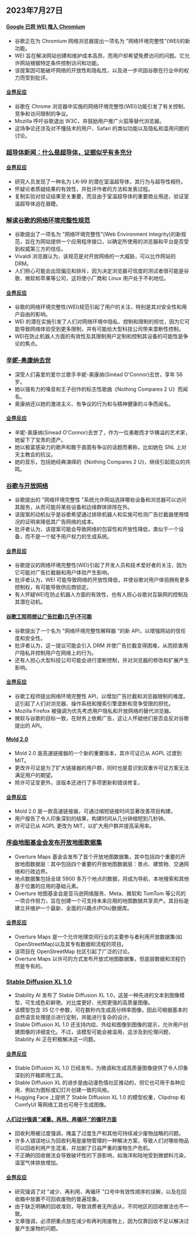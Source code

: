 

<CallToAction />

<Steps>

## 2023年7月27日

#### [Google 已将 WEI 推入 Chromium](https://github.com/chromium/chromium/commit/6f47a22906b2899412e79a2727355efa9cc8f5bd)

- 谷歌正在为 Chromium 网络浏览器提出一项名为 "网络环境完整性"(WEI)的新功能。
- WEI 旨在解决网站创建和维护成本高昂，而用户却希望免费访问的问题。它允许网站根据特定条件控制访问和功能。
- 该提案因可能破坏网络的开放性和隐私性，以及进一步巩固谷歌在行业中的权力而受到批评。

#### [业界反应](http://news.ycombinator.com/item?id=36876301)

- 谷歌在 Chrome 浏览器中实施的网络环境完整性(WEI)功能引发了有关控制、竞争和访问限制的争议。
- Mozilla 呼吁谷歌退出 W3C，并鼓励用户推广火狐等替代浏览器。
- 这场争论还涉及对不懂技术的用户、Safari 的类似功能以及隐私和滥用问题的讨论。

### [超导体新闻：什么是超导体，证据似乎有多充分](https://www.science.org/content/blog-post/breaking-superconductor-news)

#### [业界反应](http://news.ycombinator.com/item?id=36881808)

- 研究人员发现了一种名为 LK-99 的潜在室温超导体，其行为与超导性相符。
- 怀疑论者质疑结果的有效性，并批评作者的方法和发表过程。
- 复制实验对验证结果至关重要，而且由于室温超导体的重要商业用途，验证室温超导体迫在眉睫。

### [解读谷歌的网络环境完整性规范](https://vivaldi.com/blog/googles-new-dangerous-web-environment-integrity-spec/)

- 谷歌提出了一项名为 "网络环境完整性"(Web Environment Integrity)的新规范，旨在为网站提供一个应用程序接口，以确定所使用的浏览器和平台是否受到权威第三方的信任。
- Vivaldi 浏览器认为，该规范是对开放网络的一大威胁，可以比作网站的 DRM。
- 人们担心可能会出现偏见和排斥，因为决定浏览器可信度的测试者很可能是谷歌、微软和苹果等公司，这将使小厂商和 Linux 用户处于不利地位。

#### [业界反应](http://news.ycombinator.com/item?id=36875940)

- 谷歌的网络环境完整性(WEI)规范引起了用户的关注，特别是其对安全性和用户自由的影响。
- WEI 的潜在实施引发了人们对网络环境中隐私、控制和限制的担忧，因为它可能导致网络体验受到更多限制，并有可能给大型科技公司带来垄断性控制。
- WEI在防止机器人方面的有效性及其限制用户定制和控制其设备的可能性是争论的焦点。

### [辛妮-奥康纳去世](https://www.irishtimes.com/culture/music/2023/07/26/sinead-oconnor-acclaimed-dublin-singer-dies-aged-56/)

- 深受人们喜爱的爱尔兰歌手辛妮-奥康纳(Sinéad O'Connor)去世，享年 56 岁。
- 她以强有力的嗓音和王子创作的标志性歌曲《Nothing Compares 2 U》而闻名。
- 奥康纳还以她的激进主义、有争议的行为和与精神健康的斗争而闻名。

#### [业界反应](http://news.ycombinator.com/item?id=36881814)

- 辛妮-奥康纳(Sinead O'Connor)去世了，作为一位勇敢而才华横溢的艺术家，她留下了宝贵的遗产。
- 她以极富感染力的歌声和敢于直面有争议的话题而著称，比如她在 SNL 上对天主教会的抗议。
- 她的音乐，包括她经典演绎的《Nothing Compares 2 U》，继续引起观众的共鸣。

### [谷歌与开放网络](https://interpeer.io/blog/2023/07/google-vs-the-open-web/)

- 谷歌提出的 "网络环境完整性 "系统允许网站选择哪些设备和浏览器可以访问其服务，从而可能将某些设备和边缘群体排除在外。
- 该提案的动机似乎是谷歌希望通过排除机器人和实施可检测广告拦截器使用情况的证明来降低其广告网络的成本。
- 批评者认为，该提案可能会导致网络的包容性和开放性降低，类似于一个设备，而不是一个赋予用户权力的生成系统。

#### [业界反应](http://news.ycombinator.com/item?id=36875164)

- 谷歌提议的网络环境完整性(WEI)引起了开发人员和技术爱好者的关注，因为它可能对广告拦截器和用户体验产生影响。
- 批评者认为，WEI 可能导致网络的开放性降低，并使谷歌对用户体验拥有更多控制权，有可能导致供应商锁定。
- 有人怀疑WEI在防止机器人方面的有效性，也有人担心谷歌对互联网的控制及其潜在动机。

#### [谷歌工程师想让广告拦截(几乎)不可能](https://stackdiary.com/web-environment-integrity/)

- 谷歌提出了一个名为 "网络环境完整性解释器 "的新 API，以增强网站的信任度和安全性。
- 批评者认为，这一提议可能会引入 DRM 并使广告拦截变得困难，从而损害用户隐私并控制用户在网络上的行为。
- 还有人担心大型科技公司可能会进行垄断控制，并对浏览器的修改和扩展产生影响。

#### [业界反应](http://news.ycombinator.com/item?id=36875226)

- 谷歌工程师提出网络环境完整性 API，以增加广告拦截和浏览器限制的难度。这引起了人们对浏览器、操作系统和搜索引擎垄断和竞争受限的担忧。
- Mozilla Firefox 被强调为优先考虑用户隐私和开放网络的替代浏览器。
- 微软与谷歌的目标一致，在财务上依赖广告，这让人怀疑他们是否会反对谷歌提出的 API。

#### [Mold 2.0](https://github.com/rui314/mold/releases/tag/v2.0.0)

- Mold 2.0 是高速链接器的一个新的重要版本，其许可证已从 AGPL 过渡到 MIT。
- 更改许可证是为了扩大链接器的用户群，同时也是意识到双重许可证方案无法满足用户的期望。
- 除许可证变更外，该版本还进行了多项更新和错误修复。

#### [业界反应](http://news.ycombinator.com/item?id=36876783)

- Mold 2.0 是一款高速链接器，可通过缩短链接时间显著改善项目构建。
- 用户报告了令人印象深刻的结果，构建时间从几分钟缩短到几秒钟。
- 许可证已从 AGPL 更改为 MIT，以扩大用户群并提高采用率。

### [序曲地图基金会发布开放地图数据集](https://overturemaps.org/overture-maps-foundation-releases-first-world-wide-open-map-dataset/)

- Overture Maps 基金会发布了首个开放地图数据集，其中包括四个重要的开放地图数据层：其中包括四个重要的开放地图数据层：景点、建筑物、交通网络和行政边界。
- 地点数据集包括全球 5900 多万个地点的数据，将成为导航、本地搜索和其他基于位置的应用的基础元素。
- Overture 地图基金会是亚马逊网络服务、Meta、微软和 TomTom 等公司的一项合作努力，旨在创建一个可支持未来应用的地图数据共享资产。其目标是建立并维护一个最新、全面的兴趣点(POIs)数据库。

#### [业界反应](http://news.ycombinator.com/item?id=36879461)

- Overture Maps 是一个允许地理空间行业的主要参与者利用开放数据集(如 OpenStreetMap)以及其专有数据和流程的项目。
- 该项目在 OpenStreetMap 社区引起了广泛的讨论。
- Overture Maps 以许可的方式发布开放式地图数据集，但底层数据和流程仍然是专有的。

### [Stable Diffusion XL 1.0](https://techcrunch.com/2023/07/26/stability-ai-releases-its-latest-image-generating-model-stable-diffusion-xl-1-0/)

- Stability AI 发布了 Stable Diffusion XL 1.0，这是一种先进的文本到图像模型，可生成色彩鲜艳、对比度更好、光照更强的高质量图像。
- 该模型包含 35 亿个参数，可在数秒内生成高分辨率图像，因此可根据基本的自然语言处理提示进行定制，并能进行复杂的设计。
- Stable Diffusion XL 1.0 还支持内绘、外绘和图像到图像的提示，允许用户创建图像的详细变化。不过，该模型可能会被滥用，这涉及到伦理问题，Stability AI 正在积极解决这一问题。

#### [业界反应](http://news.ycombinator.com/item?id=36880756)

- Stable Diffusion XL 1.0 已经发布，为微调和生成高质量图像提供了令人印象深刻的开箱即用工具。
- Stable Diffusion XL 的进步是由动漫色情社区推动的，但它也可用于各种应用，例如为图标或幻灯片创建一致的风格。
- Hugging Face 上提供了 Stable Diffusion XL 1.0 的模型权重，Clipdrop 和 ComfyUI 等网络工具也可用于生成图像。

#### [人们过分强调 "减量、再用、再循环 "的循环方面](https://futurism.com/the-byte/scientists-recycling-backfired)

- 回收利用被过度强调，掩盖了过度生产和其他可持续减少废物战略的问题。
- 许多人错误地认为回收利用是废物管理的一种解决方案，导致人们对哪些物品可以回收利用产生混淆，并加剧了日益严重的废物生产危机。
- 不正确的回收做法会导致破坏性的下游影响，如海洋和陆地受到微塑料污染，温室气体排放增加。

#### [业界反应](http://news.ycombinator.com/item?id=36873516)

- 研究强调了对 "减少、再利用、再循环 "口号中有效性顺序的误解，以及在回收箱中放置不可回收废物的普遍现象。
- 由于缺乏明确的回收准则，导致消费者无所适从，不同地区的回收做法也不一致。
- 文章强调，必须把重点放在减少和再利用废物上，因为仅靠回收不足以解决过量产生废物的问题。

</Steps>

